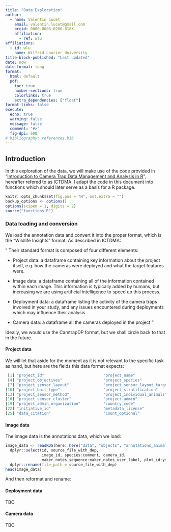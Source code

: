 ```yaml
---
title: "Data Exploration"
author:
  - name: Valentin Lucet
    email: valentin.lucet@gmail.com
    orcid: 0000-0003-0268-818X
    affiliation: 
      - ref: wlu
affiliations:
  - id: wlu
    name: Wilfrid Laurier University
title-block-published: "Last updated"  
date: now
date-format: long
format:
  html: default
  pdf:
    toc: true
    number-sections: true
    colorlinks: true
    extra_dependencies: ["float"]
format-links: false
execute:
  echo: true
  warning: false
  message: false
  comment: "#>"
  fig-dpi: 600
# bibliography: references.bib
---
```


## Introduction

In this exploration of the data, we will make use of the code provided in "[Introduction to Camera Trap Data Management and Analysis in R](https://wildcolab.github.io/Introduction-to-Camera-Trap-Data-Management-and-Analysis-in-R/index.html)", hereafter refered to as ICTDMA. I adapt the code in this document into functions which should later serve as a basis for a R package.

```r
knitr::opts_chunk$set(fig.pos = "H", out.extra = "")
backup_options <- options()
options(scipen = 1, digits = 2)
source("functions.R")
```

### Data loading and conversion

We load the annotation data and convert it into the proper format, which is the "Wildlife Insights" format. As described in ICTDMA:

" Their standard format is composed of four different elements:

-   Project data: a dataframe containing key information about the project itself, e.g. how the cameras were deployed and what the target features were.

-   Image data: a dataframe containing all of the information contained within each image. This information is typically added by humans, but increasing we are using artificial intelligence to speed up this process.

-   Deployment data: a dataframe listing the activity of the camera traps involved in your study, and any issues encountered during deployments which may influence their analysis

-   Camera data: a dataframe all the cameras deployed in the project "

Ideally, we would use the CamtrapDP format, but we shall circle back to that in the future.

#### Project data

We will let that aside for the moment as it is not relevant to the specific task as hand, but here are the fields this data format expects:

```r
 [1] "project_id"                          "project_name"                        "project_short_name"                 
 [4] "project_objectives"                  "project_species"                     "project_species_individual"         
 [7] "project_sensor_layout"               "project_sensor_layout_targeted_type" "project_bait_use"                   
[10] "project_bait_type"                   "project_stratification"              "project_stratification_type"        
[13] "project_sensor_method"               "project_individual_animals"          "project_blank_images"               
[16] "project_sensor_cluster"              "project_admin"                       "project_admin_email"                
[19] "project_admin_organization"          "country_code"                        "embargo"                            
[22] "initiative_id"                       "metadata_license"                    "image_license"                      
[25] "data_citation"                       "count_optional"                      "project_type
```

#### Image data

The image data is the annotations data, which we load:

```r
image_data <- readRDS(here::here("data", "objects", "annotations_animals.rds")) |> 
  dplyr::select(id, source_file_with_dep,
                image_id, species:comment, camera_id,
                maker_notes_sequence:maker_notes_user_label, plot_id:ymd) |> 
  dplyr::rename(file_path = source_file_with_dep)
head(image_data)
```

And then reformat and rename:

#### Deployment data

TBC

#### Camera data

TBC
